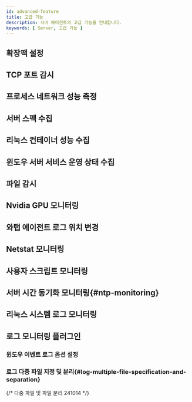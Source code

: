 ```yaml
---
id: advanced-feature
title: 고급 기능
description: 서버 에이전트의 고급 기능을 안내합니다.
keywords: [ Server, 고급 기능 ]
---
```



## 확장팩 설정 

<Serveradfexp /> 

## TCP 포트 감시

<Serveradftcpport /> 

## 프로세스 네트워크 성능 측정

<Serveradfpnpc />

## 서버 스펙 수집

<Serveradfcollectspec />

## 리눅스 컨테이너 성능 수집

<Serveradfcollectlcp />

## 윈도우 서버 서비스 운영 상태 수집

<Serveradfcollectwss /> 

## 파일 감시

<Serveradffilecheck /> 

## Nvidia GPU 모니터링

<Serveradfnvidia /> 

## 와탭 에이전트 로그 위치 변경

<Serveradfagentlogch />

## Netstat 모니터링

<Serveradfnetstat />

## 사용자 스크립트 모니터링

<Serveradfuserscript />

## 서버 시간 동기화 모니터링{#ntp-monitoring}

<Serveradfntp />

## 리눅스 시스템 로그 모니터링

<Serveradflinuxsystemlog />

## 로그 모니터링 플러그인

<Serveradflogplugin />

### 윈도우 이벤트 로그 옵션 설정

<Logserverwindowsevent />

### 로그 다중 파일 지정 및 분리{#log-multiple-file-specification-and-separation}

{/* 다중 파일 및 파일 분리 241014 */}


<Logservermultifilecategory />
